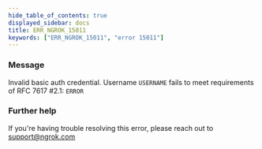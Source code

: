 ```yaml
---
hide_table_of_contents: true
displayed_sidebar: docs
title: ERR_NGROK_15011
keywords: ["ERR_NGROK_15011", "error 15011"]
---
```


### Message

Invalid basic auth credential. Username `USERNAME` fails to meet requirements of RFC 7617 #2.1: `ERROR`

### Further help

If you're having trouble resolving this error, please reach out to [support@ngrok.com](mailto:support@ngrok.com?subject=Help%20with%20ERR_NGROK_15011)
